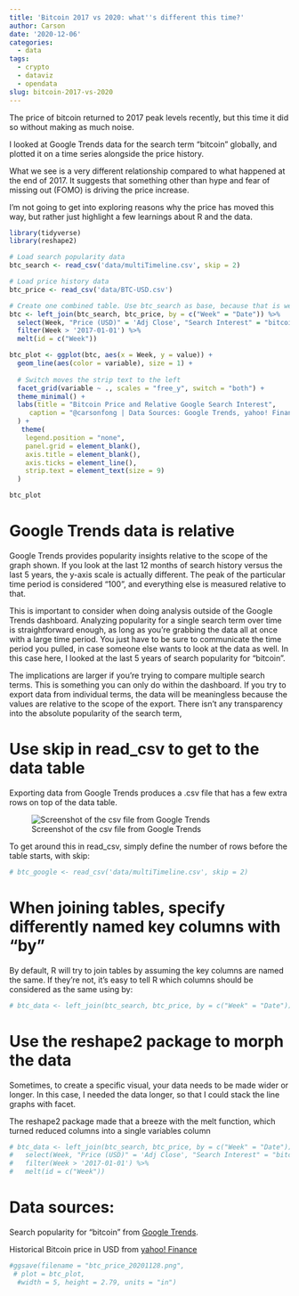 ```yaml
---
title: 'Bitcoin 2017 vs 2020: what''s different this time?'
author: Carson
date: '2020-12-06'
categories:
  - data
tags:
  - crypto
  - dataviz
  - opendata
slug: bitcoin-2017-vs-2020
---
```


The price of bitcoin returned to 2017 peak levels recently, but this time it did so without making as much noise.

I looked at Google Trends data for the search term "bitcoin" globally, and plotted it on a time series alongside the price history.

What we see is a very different relationship compared to what happened at the end of 2017. It suggests that something other than hype and fear of missing out (FOMO) is driving the price increase.

I'm not going to get into exploring reasons why the price has moved this way, but rather just highlight a few learnings about R and the data.  

```r

library(tidyverse)
library(reshape2)

```

```r

# Load search popularity data
btc_search <- read_csv('data/multiTimeline.csv', skip = 2)

# Load price history data
btc_price <- read_csv('data/BTC-USD.csv')

# Create one combined table. Use btc_search as base, because that is weekly data so it has fewer rows
btc <- left_join(btc_search, btc_price, by = c("Week" = "Date")) %>%
  select(Week, "Price (USD)" = 'Adj Close', "Search Interest" = "bitcoin: (Worldwide)") %>%
  filter(Week > '2017-01-01') %>%
  melt(id = c("Week"))

```

```r

btc_plot <- ggplot(btc, aes(x = Week, y = value)) +
  geom_line(aes(color = variable), size = 1) +
  
  # Switch moves the strip text to the left
  facet_grid(variable ~ ., scales = "free_y", switch = "both") +
  theme_minimal() +
  labs(title = "Bitcoin Price and Relative Google Search Interest",
     caption = "@carsonfong | Data Sources: Google Trends, yahoo! Finance from Nov 29, 2020"
  ) +
   theme(
    legend.position = "none",
    panel.grid = element_blank(),
    axis.title = element_blank(),
    axis.ticks = element_line(),
    strip.text = element_text(size = 9)
  )

btc_plot

```

# Google Trends data is relative

Google Trends provides popularity insights relative to the scope of the graph shown. If you look at the last 12 months of search history versus the last 5 years, the y-axis scale is actually different. The peak of the particular time period is considered "100", and everything else is measured relative to that.

This is important to consider when doing analysis outside of the Google Trends dashboard. Analyzing popularity for a single search term over time is straightforward enough, as long as you're grabbing the data all at once with a large time period. You just have to be sure to communicate the time period you pulled, in case someone else wants to look at the data as well. In this case here, I looked at the last 5 years of search popularity for "bitcoin".

The implications are larger if you're trying to compare multiple search terms. This is something you can only do within the dashboard. If you try to export data from individual terms, the data will be meaningless because the values are relative to the scope of the export. There isn't any transparency into the absolute popularity of the search term,

# Use skip in read_csv to get to the data table

Exporting data from Google Trends produces a .csv file that has a few extra rows on top of the data table.

![Screenshot of the csv file from Google Trends](/post/2020-11-28-bitcoin-2017-vs-2020-what-s-different-this-time_files/btc_csv_header.png)

To get around this in read_csv, simply define the number of rows before the table starts, with skip:

```r
# btc_google <- read_csv('data/multiTimeline.csv', skip = 2)
```

# When joining tables, specify differently named key columns with "by"

By default, R will try to join tables by assuming the key columns are named the same.
If they're not, it's easy to tell R which columns should be considered as the same using by:

```r
# btc_data <- left_join(btc_search, btc_price, by = c("Week" = "Date"))
```


# Use the reshape2 package to morph the data

Sometimes, to create a specific visual, your data needs to be made wider or longer. In this case, I needed the data longer, so that I could stack the line graphs with facet.

The reshape2 package made that a breeze with the melt function, which turned reduced columns into a single variables column

```r
# btc_data <- left_join(btc_search, btc_price, by = c("Week" = "Date")) %>%
#   select(Week, "Price (USD)" = 'Adj Close', "Search Interest" = "bitcoin: (Worldwide)") %>%
#   filter(Week > '2017-01-01') %>%
#   melt(id = c("Week"))
```

# Data sources:

Search popularity for "bitcoin" from [Google Trends](https://trends.google.com/trends/explore?date=today%205-y&q=bitcoin).

Historical Bitcoin price in USD from [yahoo! Finance](https://finance.yahoo.com/quote/BTC-USD/history)


```r

#ggsave(filename = "btc_price_20201128.png", 
 # plot = btc_plot, 
  #width = 5, height = 2.79, units = "in")

```

